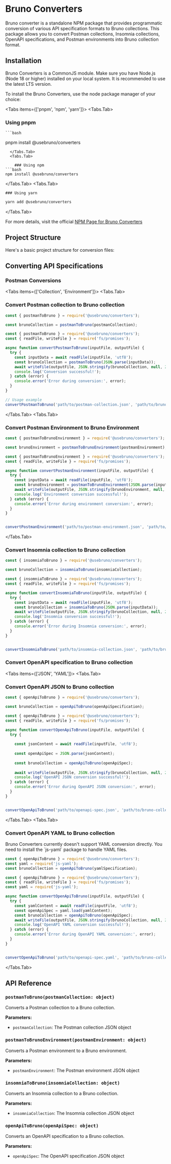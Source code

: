 
# Bruno Converters

Bruno converter is a standalone NPM package that provides programmatic conversion of various API specification formats to Bruno collections. This package allows you to convert Postman collections, Insomnia collections, OpenAPI specifications, and Postman environments into Bruno collection format.

## Installation

<Callout emoji="">
  Bruno Converters is a CommonJS module. 
  Make sure you have Node.js (Node 18 or higher) installed on your local system. It is recommended to use the latest LTS version. 
</Callout>

To install the Bruno Converters, use the node package manager of your choice:

<Tabs items={['pnpm', 'npm', 'yarn']}>
  <Tabs.Tab>
  ### Using pnpm

    ```bash
pnpm install @usebruno/converters
```
  </Tabs.Tab>
  <Tabs.Tab>
    
    ### Using npm
```bash
npm install @usebruno/converters
```

  </Tabs.Tab>
  <Tabs.Tab>
    
    ### Using yarn
```bash
yarn add @usebruno/converters
```
  </Tabs.Tab>
</Tabs>

For more details, visit the official [NPM Page for Bruno Converters](https://www.npmjs.com/package/@usebruno/converters)

## Project Structure

Here's a basic project structure for conversion files:

<FileTree>
  <FileTree.Folder name="converters" defaultOpen>
    <FileTree.File name="package.json" />
    <FileTree.Folder name="postman" defaultOpen>
      <FileTree.File name="script.js" />
      <FileTree.File name="sample-postman-collection.json" />
      <FileTree.File name="converted-post-to-bruno.json" />
    </FileTree.Folder>
    <FileTree.Folder name="postman-env" defaultOpen>
      <FileTree.File name="script.js" />
      <FileTree.File name="sample-postman-environment.json" />
      <FileTree.File name="converted-post-env-to-bruno.json" />
    </FileTree.Folder>
    <FileTree.Folder name="insomnia" defaultOpen>
      <FileTree.File name="script.js" />
      <FileTree.File name="sample-insomnia-collection.json" />
      <FileTree.File name="converted-ins-to-bruno.json" />
    </FileTree.Folder>
    <FileTree.Folder name="openapi" defaultOpen>
      <FileTree.File name="script.js" />
      <FileTree.File name="sample-openapi-spec.yaml" />
      <FileTree.File name="converted-open-to-bruno.json" />
    </FileTree.Folder>
  </FileTree.Folder>
</FileTree>

## Converting API Specifications

### Postman Conversions

<Tabs items={['Collection', 'Environment']}>
  <Tabs.Tab>
  ### Convert Postman collection to Bruno collection

  ```javascript
  const { postmanToBruno } = require('@usebruno/converters');

  const brunoCollection = postmanToBruno(postmanCollection);
  ```

  ```javascript showLineNumbers filename="postman-to-bruno.js"
  const { postmanToBruno } = require('@usebruno/converters');
  const { readFile, writeFile } = require('fs/promises');

  async function convertPostmanToBruno(inputFile, outputFile) {
    try {
      const inputData = await readFile(inputFile, 'utf8');
      const brunoCollection = postmanToBruno(JSON.parse(inputData));
      await writeFile(outputFile, JSON.stringify(brunoCollection, null, 2));
      console.log('Conversion successful!');
    } catch (error) {
      console.error('Error during conversion:', error);
    }
  }

  // Usage example
  convertPostmanToBruno('path/to/postman-collection.json', 'path/to/bruno-collection.json');
  ```
  </Tabs.Tab>
  <Tabs.Tab>
  ### Convert Postman Environment to Bruno Environment

  ```javascript
  const { postmanToBrunoEnvironment } = require('@usebruno/converters');

  const brunoEnvironment = postmanToBrunoEnvironment(postmanEnvironment);
  ```

  ```javascript showLineNumbers filename="postman-env-to-bruno.js"
  const { postmanToBrunoEnvironment } = require('@usebruno/converters');
  const { readFile, writeFile } = require('fs/promises');

  async function convertPostmanEnvironment(inputFile, outputFile) {
    try {
      const inputData = await readFile(inputFile, 'utf8');
      const brunoEnvironment = postmanToBrunoEnvironment(JSON.parse(inputData));
      await writeFile(outputFile, JSON.stringify(brunoEnvironment, null, 2));
      console.log('Environment conversion successful!');
    } catch (error) {
      console.error('Error during environment conversion:', error);
    }
  }

  
  convertPostmanEnvironment('path/to/postman-environment.json', 'path/to/bruno-environment.json');
  ```
  </Tabs.Tab>
</Tabs>

### Convert Insomnia collection to Bruno collection

```javascript
const { insomniaToBruno } = require('@usebruno/converters');

const brunoCollection = insomniaToBruno(insomniaCollection);
```

```javascript showLineNumbers filename="insomnia-to-bruno.js"
const { insomniaToBruno } = require('@usebruno/converters');
const { readFile, writeFile } = require('fs/promises');

async function convertInsomniaToBruno(inputFile, outputFile) {
  try {
    const inputData = await readFile(inputFile, 'utf8');
    const brunoCollection = insomniaToBruno(JSON.parse(inputData));
    await writeFile(outputFile, JSON.stringify(brunoCollection, null, 2));
    console.log('Insomnia conversion successful!');
  } catch (error) {
    console.error('Error during Insomnia conversion:', error);
  }
}


convertInsomniaToBruno('path/to/insomnia-collection.json', 'path/to/bruno-collection.json');
```

### Convert OpenAPI specification to Bruno collection

<Tabs items={['JSON', 'YAML']}>
  <Tabs.Tab>
  ### Convert OpenAPI JSON to Bruno collection

  ```javascript
  const { openApiToBruno } = require('@usebruno/converters');
  
  const brunoCollection = openApiToBruno(openApiSpecification);
  ```

  ```javascript showLineNumbers filename="openapi-json-to-bruno.js"
  const { openApiToBruno } = require('@usebruno/converters');
  const { readFile, writeFile } = require('fs/promises');

  async function convertOpenApiToBruno(inputFile, outputFile) {
    try {
      
      const jsonContent = await readFile(inputFile, 'utf8');
      
      const openApiSpec = JSON.parse(jsonContent);
      
      const brunoCollection = openApiToBruno(openApiSpec);
      
      await writeFile(outputFile, JSON.stringify(brunoCollection, null, 2));
      console.log('OpenAPI JSON conversion successful!');
    } catch (error) {
      console.error('Error during OpenAPI JSON conversion:', error);
    }
  }

  
  convertOpenApiToBruno('path/to/openapi-spec.json', 'path/to/bruno-collection.json');
  ```
  </Tabs.Tab>
  <Tabs.Tab>
  ### Convert OpenAPI YAML to Bruno collection

  <Callout emoji="">
    Bruno Converters currently doesn't support YAML conversion directly. You need to install the `js-yaml` package to handle YAML files.
  </Callout>

  ```javascript
  const { openApiToBruno } = require('@usebruno/converters');
  const yaml = require('js-yaml');
  const brunoCollection = openApiToBruno(yamlSpecification);
  ```

  ```javascript showLineNumbers filename="openapi-yaml-to-bruno.js"
  const { openApiToBruno } = require('@usebruno/converters');
  const { readFile, writeFile } = require('fs/promises');
  const yaml = require('js-yaml');

  async function convertOpenApiToBruno(inputFile, outputFile) {
    try {
      const yamlContent = await readFile(inputFile, 'utf8');
      const openApiSpec = yaml.load(yamlContent);
      const brunoCollection = openApiToBruno(openApiSpec);
      await writeFile(outputFile, JSON.stringify(brunoCollection, null, 2));
      console.log('OpenAPI YAML conversion successful!');
    } catch (error) {
      console.error('Error during OpenAPI YAML conversion:', error);
    }
  }

  
  convertOpenApiToBruno('path/to/openapi-spec.yaml', 'path/to/bruno-collection.json');
  ```
  </Tabs.Tab>
</Tabs>

## API Reference

### `postmanToBruno(postmanCollection: object)`

Converts a Postman collection to a Bruno collection.

**Parameters:**
- `postmanCollection`: The Postman collection JSON object

### `postmanToBrunoEnvironment(postmanEnvironment: object)`

Converts a Postman environment to a Bruno environment.

**Parameters:**
- `postmanEnvironment`: The Postman environment JSON object

### `insomniaToBruno(insomniaCollection: object)`

Converts an Insomnia collection to a Bruno collection.

**Parameters:**
- `insomniaCollection`: The Insomnia collection JSON object

### `openApiToBruno(openApiSpec: object)`

Converts an OpenAPI specification to a Bruno collection.

**Parameters:**
- `openApiSpec`: The OpenAPI specification JSON object